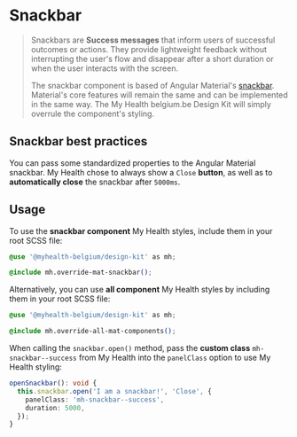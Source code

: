 
<Meta title="Angular Components/Snackbar" />

# Snackbar

> Snackbars are **Success messages** that inform users of successful outcomes or actions.
> They provide lightweight feedback without interrupting the user's flow and disappear after a short duration or when the user interacts with the screen.
>
> The snackbar component is based of Angular Material's [snackbar](https://material.angular.io/components/snack-bar). Material's core features will remain the same and can be implemented in the same way.
> The My Health belgium.be Design Kit will simply overrule the component's styling.

## Snackbar best practices

You can pass some standardized properties to the Angular Material snackbar.
My Health chose to always show a `Close` **button**, as well as to **automatically close** the snackbar after `5000ms`.

## Usage

To use the **snackbar component** My Health styles, include them in your root SCSS file:

```css
@use '@myhealth-belgium/design-kit' as mh;

@include mh.override-mat-snackbar();
```

Alternatively, you can use **all component** My Health styles by including them in your root SCSS file:

```css
@use '@myhealth-belgium/design-kit' as mh;

@include mh.override-all-mat-components();
```

When calling the `snackbar.open()` method, pass the **custom class** `mh-snackbar--success` from My Health into the `panelClass` option to use My Health styling:

```ts
openSnackbar(): void {
  this.snackbar.open('I am a snackbar!', 'Close', {
    panelClass: 'mh-snackbar--success',
    duration: 5000,
  });
}
```
